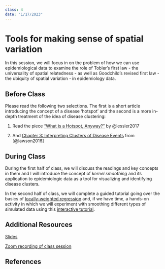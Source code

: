 ```yaml
---
class: 4
date: "1/17/2023"
---
```


# Tools for making sense of spatial variation

In this session, we will focus in on the[]() problem of how we can use epidemiological data to examine the role of Tobler's first law - the universality of spatial relatedness - as well as Goodchild's revised first law - the ubiquity of spatial variation - in epidemiology data. 

## Before Class

Please read the following two selections. The first is a short article introducing the concept of a disease 'hotspot' and the second is a more in-depth treatment of the idea of disease clustering:

1. Read the piece ["What is a Hotspot, Anyway?"](https://www.dropbox.com/s/2c9yz5v1ji8h2wt/lessler_et_al_2017_what_is_a_hotspot_anyway.pdf?dl=0) by @lessler2017

2. And [Chapter 3: Interpreting Clusters of Disease Events](https://www.dropbox.com/s/y2fiaf6e08v0412/handbook_of_spatial_epidemiology.pdf?dl=0) from [@lawson2016]


## During Class

During the first half of class, we will discuss the readings and key concepts in them and I will introduce the concept of *kernel smoothing* and its application to epidemiologic data as a tool for visualizing and identifying disease clusters. 

In the second half of class, we will complete a guided tutorial going over the basics of [locally-weighted regression](/posts/smoothing.html) and, if we have time, a hands-on activity in which we will experiment with smoothing different types of simulated data using this [interactive tutorial](https://sph-umich.shinyapps.io/smoothing).

## Additional Resources

[Slides](slides/session_4_clustering.qmd)

[Zoom recording of class session](https://umich.zoom.us/rec/share/3IgevsRgLZUVpgqaA6Za_D56vPrHVJfdndoXvP8fEK0LL4eWxKCGqbZTpM3GrfKd.gpID3Cc1XMPkNzMl)

## References
